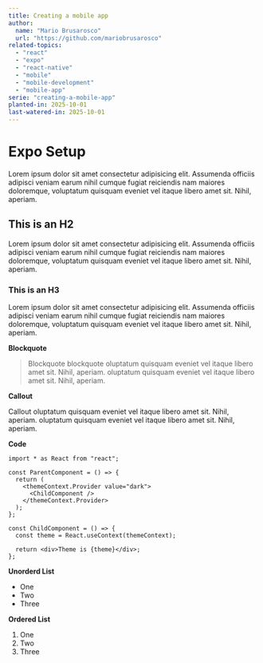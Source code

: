```yaml
---
title: Creating a mobile app
author:
  name: "Mario Brusarosco"
  url: "https://github.com/mariobrusarosco"
related-topics:
  - "react"
  - "expo"
  - "react-native"
  - "mobile"
  - "mobile-development"
  - "mobile-app"
serie: "creating-a-mobile-app"
planted-in: 2025-10-01
last-watered-in: 2025-10-01
---
```


# Expo Setup 

Lorem ipsum dolor sit amet consectetur adipisicing elit. Assumenda officiis adipisci veniam earum nihil cumque fugiat reiciendis nam maiores doloremque, voluptatum quisquam eveniet vel itaque libero amet sit. Nihil, aperiam.

## This is an H2

Lorem ipsum dolor sit amet consectetur adipisicing elit. Assumenda officiis adipisci veniam earum nihil cumque fugiat reiciendis nam maiores doloremque, voluptatum quisquam eveniet vel itaque libero amet sit. Nihil, aperiam.

### This is an H3

Lorem ipsum dolor sit amet consectetur adipisicing elit. Assumenda officiis adipisci veniam earum nihil cumque fugiat reiciendis nam maiores doloremque, voluptatum quisquam eveniet vel itaque libero amet sit. Nihil, aperiam.

**Blockquote**

> Blockquote blockquote oluptatum quisquam eveniet vel itaque libero amet sit. Nihil, aperiam. oluptatum quisquam eveniet vel itaque libero amet sit. Nihil, aperiam.

**Callout**

<Callout>
  Callout oluptatum quisquam eveniet vel itaque libero amet sit. Nihil, aperiam.
  oluptatum quisquam eveniet vel itaque libero amet sit. Nihil, aperiam.
</Callout>

**Code**

```tsx
import * as React from "react";

const ParentComponent = () => {
  return (
    <themeContext.Provider value="dark">
      <ChildComponent />
    </themeContext.Provider>
  );
};

const ChildComponent = () => {
  const theme = React.useContext(themeContext);

  return <div>Theme is {theme}</div>;
};
```

**Unorderd List**

- One
- Two
- Three

**Ordered List**

1. One
2. Two
3. Three
